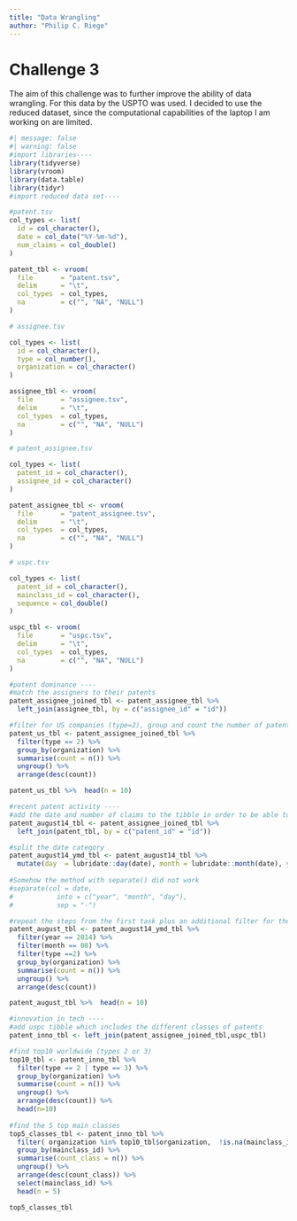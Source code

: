 ```yaml
---
title: "Data Wrangling"
author: "Philip C. Riege"
---
```


# Challenge 3
The aim of this challenge was to further improve the ability of data wrangling. For this data by the USPTO was used. I decided to use the reduced dataset, since the computational capabilities of the laptop I am working on are limited.
```r
#| message: false
#| warning: false
#import libraries----
library(tidyverse)
library(vroom)
library(data.table)
library(tidyr)
#import reduced data set----

#patent.tsv
col_types <- list(
  id = col_character(),
  date = col_date("%Y-%m-%d"),
  num_claims = col_double()
)

patent_tbl <- vroom(
  file       = "patent.tsv", 
  delim      = "\t", 
  col_types  = col_types,
  na         = c("", "NA", "NULL")
)

# assignee.tsv

col_types <- list(
  id = col_character(),
  type = col_number(),
  organization = col_character()
)

assignee_tbl <- vroom(
  file       = "assignee.tsv", 
  delim      = "\t", 
  col_types  = col_types,
  na         = c("", "NA", "NULL")
)

# patent_assignee.tsv

col_types <- list(
  patent_id = col_character(),
  assignee_id = col_character()
)

patent_assignee_tbl <- vroom(
  file       = "patent_assignee.tsv", 
  delim      = "\t", 
  col_types  = col_types,
  na         = c("", "NA", "NULL")
)

# uspc.tsv

col_types <- list(
  patent_id = col_character(),
  mainclass_id = col_character(),
  sequence = col_double()
)

uspc_tbl <- vroom(
  file       = "uspc.tsv", 
  delim      = "\t", 
  col_types  = col_types,
  na         = c("", "NA", "NULL")
)

#patent dominance ----
#match the assigners to their patents
patent_assignee_joined_tbl <- patent_assignee_tbl %>% 
  left_join(assignee_tbl, by = c("assignee_id" = "id"))

#filter for US companies (type=2), group and count the number of patents and then reorganize
patent_us_tbl <- patent_assignee_joined_tbl %>%
  filter(type == 2) %>%
  group_by(organization) %>%
  summarise(count = n()) %>%
  ungroup() %>%
  arrange(desc(count))

patent_us_tbl %>%  head(n = 10)

#recent patent activity ----
#add the date and number of claims to the tibble in order to be able to filter for August 2014
patent_august14_tbl <- patent_assignee_joined_tbl %>% 
  left_join(patent_tbl, by = c("patent_id" = "id"))

#split the date category
patent_august14_ymd_tbl <- patent_august14_tbl %>%
  mutate(day  = lubridate::day(date), month = lubridate::month(date), year = lubridate::year(date))
  
#Somehow the method with separate() did not work
#separate(col = date,
#           into = c("year", "month", "day"),
#           sep = "-")

#repeat the steps from the first task plus an additional filter for the year and month
patent_august_tbl <- patent_august14_ymd_tbl %>%
  filter(year == 2014) %>%
  filter(month == 08) %>%
  filter(type ==2) %>%
  group_by(organization) %>%
  summarise(count = n()) %>%
  ungroup() %>%
  arrange(desc(count))

patent_august_tbl %>%  head(n = 10)

#innovation in tech ----
#add uspc tibble which includes the different classes of patents
patent_inno_tbl <- left_join(patent_assignee_joined_tbl,uspc_tbl)

#find top10 worldwide (types 2 or 3)
top10_tbl <- patent_inno_tbl %>%
  filter(type == 2 | type == 3) %>%
  group_by(organization) %>%
  summarise(count = n()) %>%
  ungroup() %>%
  arrange(desc(count)) %>%
  head(n=10)
  
#find the 5 top main classes
top5_classes_tbl <- patent_inno_tbl %>%
  filter( organization %in% top10_tbl$organization,  !is.na(mainclass_id)) %>%
  group_by(mainclass_id) %>%
  summarise(count_class = n()) %>%
  ungroup() %>%
  arrange(desc(count_class)) %>%  
  select(mainclass_id) %>%
  head(n = 5)

top5_classes_tbl
```
